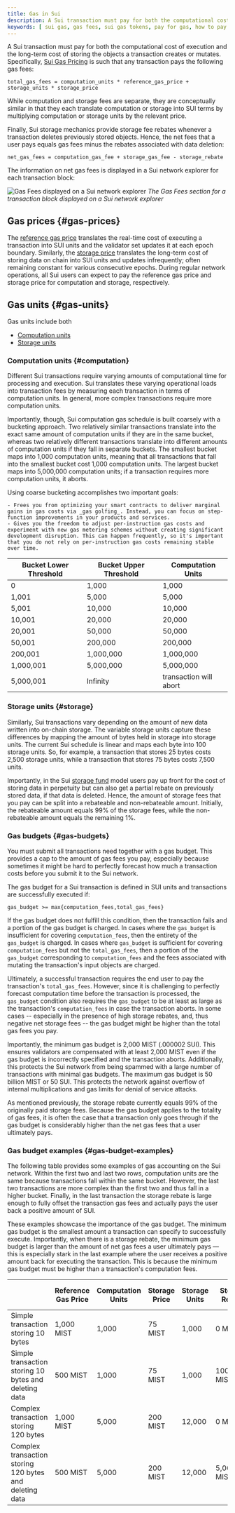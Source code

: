 ```yaml
---
title: Gas in Sui
description: A Sui transaction must pay for both the computational cost of execution and the long-term cost of storing the objects a transaction creates or mutates.
keywords: [ sui gas, gas fees, sui gas tokens, pay for gas, how to pay gas, gas fee, sui gas fee, how much is gas, gas prices, price of gas ]
---
```


A Sui transaction must pay for both the computational cost of execution and the long-term cost of storing the objects a transaction creates or mutates. Specifically, [Sui Gas Pricing](gas-pricing.mdx) is such that any transaction pays the following gas fees:

`total_gas_fees = computation_units * reference_gas_price + storage_units * storage_price`

While computation and storage fees are separate, they are conceptually similar in that they each translate computation or storage into SUI terms by multiplying computation or storage units by the relevant price.

Finally, Sui storage mechanics provide storage fee rebates whenever a transaction deletes previously stored objects. Hence, the net fees that a user pays equals gas fees minus the rebates associated with data deletion:

`net_gas_fees = computation_gas_fee + storage_gas_fee - storage_rebate`

The information on net gas fees is displayed in a Sui network explorer for each transaction block:

![Gas Fees displayed on a Sui network explorer](images/gas-fees-explorer.png "The Gas Fees section displayed on a Sui network explorer")
_The Gas Fees section for a transaction block displayed on a Sui network explorer_

## Gas prices {#gas-prices}

The [reference gas price](gas-pricing.mdx#computation-gas-prices) translates the real-time cost of executing a transaction into SUI units and the validator set updates it at each epoch boundary. Similarly, the [storage price](gas-pricing.mdx#storage-gas-prices) translates the long-term cost of storing data on chain into SUI units and updates infrequently; often remaining constant for various consecutive epochs. During regular network operations, all Sui users can expect to pay the reference gas price and storage price for computation and storage, respectively.

## Gas units {#gas-units}

Gas units include both

- [Computation units](#computation)
- [Storage units](#storage)

### Computation units {#computation}

Different Sui transactions require varying amounts of computational time for processing and execution. Sui translates these varying operational loads into transaction fees by measuring each transaction in terms of computation units. In general, more complex transactions require more computation units.

Importantly, though, Sui computation gas schedule is built coarsely with a bucketing approach. Two relatively similar transactions translate into the exact same amount of computation units if they are in the same bucket, whereas two relatively different transactions translate into different amounts of computation units if they fall in separate buckets. The smallest bucket maps into 1,000 computation units, meaning that all transactions that fall into the smallest bucket cost 1,000 computation units. The largest bucket maps into 5,000,000 computation units; if a transaction requires more computation units, it aborts.

Using coarse bucketing accomplishes two important goals:

    - Frees you from optimizing your smart contracts to deliver marginal gains in gas costs via _gas golfing_. Instead, you can focus on step-function improvements in your products and services.
    - Gives you the freedom to adjust per-instruction gas costs and experiment with new gas metering schemes without creating significant development disruption. This can happen frequently, so it's important that you do not rely on per-instruction gas costs remaining stable over time.

| Bucket Lower Threshold | Bucket Upper Threshold | Computation Units      |
| ---------------------- | ---------------------- | ---------------------- |
| 0                      | 1,000                  | 1,000                  |
| 1,001                  | 5,000                  | 5,000                  |
| 5,001                  | 10,000                 | 10,000                 |
| 10,001                 | 20,000                 | 20,000                 |
| 20,001                 | 50,000                 | 50,000                 |
| 50,001                 | 200,000                | 200,000                |
| 200,001                | 1,000,000              | 1,000,000              |
| 1,000,001              | 5,000,000              | 5,000,000              |
| 5,000,001              | Infinity               | transaction will abort |

### Storage units {#storage}

Similarly, Sui transactions vary depending on the amount of new data written into on-chain storage. The variable storage units capture these differences by mapping the amount of bytes held in storage into storage units. The current Sui schedule is linear and maps each byte into 100 storage units. So, for example, a transaction that stores 25 bytes costs 2,500 storage units, while a transaction that stores 75 bytes costs 7,500 units.

Importantly, in the Sui [storage fund](../tokenomics.mdx#storage-fund) model users pay up front for the cost of storing data in perpetuity but can also get a partial rebate on previously stored data, if that data is deleted. Hence, the amount of storage fees that you pay can be split into a rebateable and non-rebateable amount. Initially, the rebateable amount equals 99% of the storage fees, while the non-rebateable amount equals the remaining 1%.

### Gas budgets {#gas-budgets}

You must submit all transactions need together with a gas budget. This provides a cap to the amount of gas fees you pay, especially because sometimes it might be hard to perfectly forecast how much a transaction costs before you submit it to the Sui network.

The gas budget for a Sui transaction is defined in SUI units and transactions are successfully executed if:

`gas_budget >= max{computation_fees,total_gas_fees}`

If the gas budget does not fulfill this condition, then the transaction fails and a portion of the gas budget is charged. In cases where the `gas_budget` is insufficient for covering `computation_fees`, then the entirety of the `gas_budget` is charged. In cases where `gas_budget` is sufficient for covering `computation_fees` but not the `total_gas_fees`, then a portion of the `gas_budget` corresponding to `computation_fees` and the fees associated with mutating the transaction's input objects are charged.

Ultimately, a successful transaction requires the end user to pay the transaction's `total_gas_fees`. However, since it is challenging to perfectly forecast computation time before the transaction is processed, the `gas_budget` condition also requires the `gas_budget` to be at least as large as the transaction's `computation_fees` in case the transaction aborts. In some cases -- especially in the presence of high storage rebates, and, thus negative net storage fees -- the gas budget might be higher than the total gas fees you pay.

Importantly, the minimum gas budget is 2,000 MIST (.000002 SUI). This ensures validators are compensated with at least 2,000 MIST even if the gas budget is incorrectly specified and the transaction aborts. Additionally, this protects the Sui network from being spammed with a large number of transactions with minimal gas budgets. The maximum gas budget is 50 billion MIST or 50 SUI. This protects the network against overflow of internal multiplications and gas limits for denial of service attacks.

As mentioned previously, the storage rebate currently equals 99% of the originally paid storage fees. Because the gas budget applies to the totality of gas fees, it is often the case that a transaction only goes through if the gas budget is considerably higher than the net gas fees that a user ultimately pays.

### Gas budget examples {#gas-budget-examples}

The following table provides some examples of gas accounting on the Sui network. Within the first two and last two rows, computation units are the same because transactions fall within the same bucket. However, the last two transactions are more complex than the first two and thus fall in a higher bucket. Finally, in the last transaction the storage rebate is large enough to fully offset the transaction gas fees and actually pays the user back a positive amount of SUI.

These examples showcase the importance of the gas budget. The minimum gas budget is the smallest amount a transaction can specify to successfully execute. Importantly, when there is a storage rebate, the minimum gas budget is larger than the amount of net gas fees a user ultimately pays — this is especially stark in the last example where the user receives a positive amount back for executing the transaction. This is because the minimum gas budget must be higher than a transaction's computation fees.

|                                                         | Reference Gas Price | Computation Units | Storage Price | Storage Units | Storage Rebate | Minimum Gas Budget | Net Gas Fees   |
| ------------------------------------------------------- | ------------------- | ----------------- | ------------- | ------------- | -------------- | ------------------ | -------------- |
| Simple transaction storing 10 bytes                     | 1,000 MIST          | 1,000             | 75 MIST       | 1,000         | 0 MIST         | 1,075,000 MIST     | 1,075,000 MIST |
| Simple transaction storing 10 bytes and deleting data   | 500 MIST            | 1,000             | 75 MIST       | 1,000         | 100,000 MIST   | 500,000 MIST       | 475,000 MIST   |
| Complex transaction storing 120 bytes                   | 1,000 MIST          | 5,000             | 200 MIST      | 12,000        | 0 MIST         | 7,400,000 MIST     | 7,400,000 MIST |
| Complex transaction storing 120 bytes and deleting data | 500 MIST            | 5,000             | 200 MIST      | 12,000        | 5,000,000 MIST | 2,500,000 MIST     | -100,000 MIST  |
